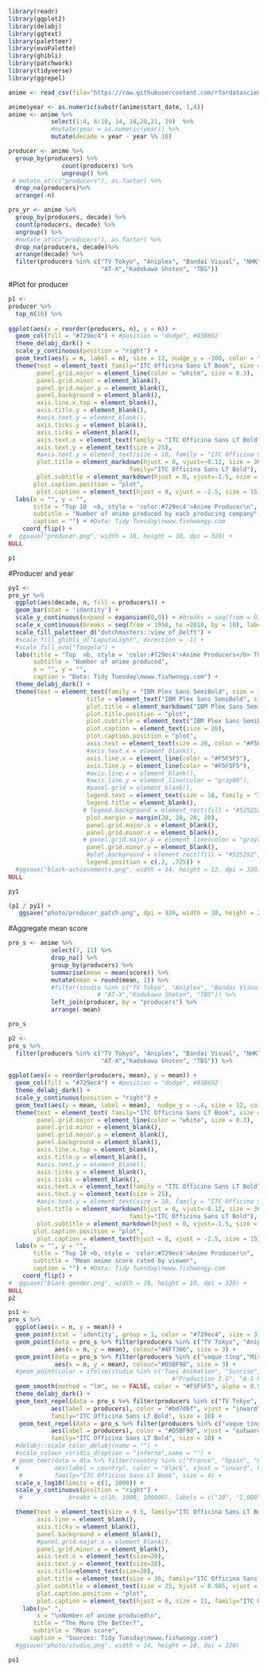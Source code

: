 ```r
library(readr)
library(ggplot2)
library(delabj)
library(ggtext)
library(paletteer)
library(evoPalette)
library(ghibli)
library(patchwork)
library(tidyverse)
library(ggrepel)
```


```r
anime <- read_csv(file="https://raw.githubusercontent.com/rfordatascience/tidytuesday/master/data/2019/2019-04-23/tidy_anime.csv")
```

```r
anime$year <- as.numeric(substr(anime$start_date, 1,4))
anime <- anime %>% 
            select(1:4, 6:10, 14, 18,20,21, 29)  %>%
            #mutate(year = as.numeric(year)) %>%
            mutate(decade = year - year %% 10)
```

```r
producer <- anime %>%
  group_by(producers) %>% 
               count(producers) %>%
               ungroup() %>%
 # mutate_at(c("producers"), as.factor) %>%
  drop_na(producers)%>%
  arrange(-n) 
```

```r
pro_yr <- anime %>%
  group_by(producers, decade) %>% 
  count(producers, decade) %>%
  ungroup() %>%
  #mutate_at(c("producers"), as.factor) %>%
  drop_na(producers, decade)%>%
  arrange(decade) %>%
  filter(producers %in% c("TV Tokyo", "Aniplex", "Bandai Visual", "NHK", "Fuji TV", "Sotsu", "Dentsu", "Square Enix",
                          "AT-X","Kadokawa Shoten", "TBS"))
```

#Plot for producer
```r
p1 <-
producer %>%
  top_n(10) %>%
  
ggplot(aes(x = reorder(producers, n), y = n)) + 
  geom_col(fill = "#729ec4") + #position = "dodge", #83B692
  theme_delabj_dark() + 
  scale_y_continuous(position = "right") +
  geom_text(aes(y = n, label = n), size = 12, nudge_y = -100, color = "white", family="ITC Officina Sans LT Book") +
  theme(text = element_text( family="ITC Officina Sans LT Book", size = 13),
        panel.grid.major = element_line(color = "white", size = 0.3), 
        panel.grid.minor = element_blank(),
        panel.grid.major.y = element_blank(),
        panel.background = element_blank(),
        axis.line.x.top = element_blank(),
        axis.title.y = element_blank(),
        #axis.text.y = element_blank(),
        axis.ticks.y = element_blank(),
        axis.ticks = element_blank(),
        axis.text.x = element_text(family = "ITC Officina Sans LT Bold", size = 25),
        axis.text.y = element_text(size = 25),
        #axis.text.y = element_text(size = 10, family = "ITC Officina Sans LT Bold"),
        plot.title = element_markdown(hjust = 0, vjust=-0.12, size = 36, 
                                  family="ITC Officina Sans LT Bold"),
        plot.subtitle = element_markdown(hjust = 0, vjust=-1.5, size = 25),
       plot.caption.position = "plot",
        plot.caption = element_text(hjust = 0, vjust = -2.5, size = 15)) +
  labs(x = "", y = "", 
       title = "Top 10  <b, style = 'color:#729ec4'>Anime Producer\n",
       subtitle = "Number of anime produced by each producing company",
       caption = "") + #Data: Tidy Tuesday\nwww.fishwongy.com
    coord_flip() +
#  ggsave("producer.png", width = 18, height = 10, dpi = 320) +
NULL

p1
```

#Producer and year
```r
py1 <- 
pro_yr %>% 
  ggplot(aes(decade, n, fill = producers)) +
  geom_bar(stat = 'identity') +
  scale_y_continuous(expand = expansion(0,0)) + #breaks = seq(from = 0, to =10, by = 2), labels = seq(0, 10, by = 2), expand = expansion(0,0)
  scale_x_continuous(breaks = seq(from = 1950, to =2010, by = 10), labels = paste0(seq(1950, 2010, by = 10), "s")) +
  scale_fill_paletteer_d("dutchmasters::view_of_Delft") +
  #scale_fill_ghibli_d("LaputaLight", direction = -1) +
  #scale_fill_evo("Tangela") +
  labs(title = "Top  <b, style = 'color:#729ec4'>Anime Producers</b> Throughout the Decades\n", 
       subtitle = "Number of anime produced",
       x = "", y = "",
       caption = "Data: Tidy Tuesday\nwww.fishwongy.com") +
  theme_delabj_dark() +
  theme(text = element_text(family = "IBM Plex Sans SemiBold", size = 13),
                      title = element_text("IBM Plex Sans SemiBold", size = 24),
                      plot.title = element_markdown("IBM Plex Sans SemiBold", size = 36),
                      plot.title.position = "plot",
                      plot.subtitle = element_text("IBM Plex Sans SemiBold", size = 25),
                      plot.caption = element_text(size = 20),
                      plot.caption.position = "plot",
                      axis.text = element_text(size = 20, color = "#F5F5F5"),
                      #axis.text.x = element_blank(),
                      axis.line.x = element_line(color = "#F5F5F5"),
                      axis.line.y = element_line(color = "#F5F5F5"),
                      #axis.line.x = element_blank(),
                      #axis.line.y = element_line(color = "gray80"),
                      #panel.grid = element_blank(),
                      legend.text = element_text(size = 18, family = "IBM Plex Sans Medium"),
                      legend.title = element_blank(),
                     # legend.background = element_rect(fill = "#525252", color = "#525252"),
                      plot.margin = margin(20, 20, 20, 20),
                      panel.grid.major.x = element_blank(),
                      panel.grid.minor.x = element_blank(),
                     # panel.grid.major.y = element_line(color = "gray70"),
                      panel.grid.minor.y = element_blank(),
                      #plot.background = element_rect(fill = "#525252", color = "#525252"),
                      legend.position = c(.2, .725)) +
  #ggsave("black-achievements.png", width = 24, height = 12, dpi = 320) +
NULL

py1
```

```r
(p1 / py1) +
   ggsave("photo/producer_patch.png", dpi = 320, width = 18, height = 23)
```

#Aggregate mean score 
```r
pro_s <- anime %>% 
            select(7, 11) %>%
            drop_na() %>%
            group_by(producers) %>%
            summarise(mean = mean(score)) %>%
            mutate(mean = round(mean, 2)) %>%
            #filter(studio %in% c("TV Tokyo", "Aniplex", "Bandai Visual", "NHK", "Fuji TV", "Sotsu", "Dentsu", "Square Enix",
                         # "AT-X","Kadokawa Shoten", "TBS")) %>%
            left_join(producer, by = "producers") %>%
            arrange(-mean)

pro_s
```

```r
p2 <-
pro_s %>%
  filter(producers %in% c("TV Tokyo", "Aniplex", "Bandai Visual", "NHK", "Fuji TV", "Sotsu", "Dentsu", "Square Enix",
                          "AT-X","Kadokawa Shoten", "TBS")) %>%
  
ggplot(aes(x = reorder(producers, mean), y = mean)) + 
  geom_col(fill = "#729ec4") + #position = "dodge", #83B692
  theme_delabj_dark() + 
  scale_y_continuous(position = "right") +
  geom_text(aes(y = mean, label = mean),  nudge_y = -.4, size = 12, color = "white", family="ITC Officina Sans LT Book") +
  theme(text = element_text( family="ITC Officina Sans LT Book", size = 13),
        panel.grid.major = element_line(color = "white", size = 0.3), 
        panel.grid.minor = element_blank(),
        panel.grid.major.y = element_blank(),
        panel.background = element_blank(),
        axis.line.x.top = element_blank(),
        axis.title.y = element_blank(),
        #axis.text.y = element_blank(),
        axis.ticks.y = element_blank(),
        axis.ticks = element_blank(),
        axis.text.x = element_text(family = "ITC Officina Sans LT Bold", size = 25),
        axis.text.y = element_text(size = 25),
        #axis.text.y = element_text(size = 10, family = "ITC Officina Sans LT Bold"),
        plot.title = element_markdown(hjust = 0, vjust=-0.12, size = 36, 
                                  family="ITC Officina Sans LT Bold"),
        plot.subtitle = element_markdown(hjust = 0, vjust=-1.5, size = 25),
       plot.caption.position = "plot",
        plot.caption = element_text(hjust = 0, vjust = -2.5, size = 15)) +
  labs(x = "", y = "", 
       title = "Top 10 <b, style = 'color:#729ec4'>Anime Producer\n",
       subtitle = "Mean anime score rated by viewer",
       caption = "") + #Data: Tidy Tuesday\nwww.fishwongy.com
    coord_flip() +
#  ggsave("black-gender.png", width = 18, height = 10, dpi = 320) +
NULL
p2
```

```r
ps1 <- 
pro_s %>%
  ggplot(aes(x = n, y = mean)) + 
  geom_point(stat = 'identity', group = 1, color = "#729ec4", size = 3) +
  geom_point(data = pro_s %>% filter(producers %in% c("TV Tokyo", "Aniplex", "Bandai Visual", "NHK", "Square Enix", "Dentsu")), 
             aes(x = n, y = mean), colour="#AF7366", size = 3) +
  geom_point(data = pro_s %>% filter(producers %in% c("voque ting","Miracle Robo")), 
             aes(x = n, y = mean), colour="#D5BF98", size = 3) +
  #geom_point(color = ifelse(studio %in% c("Toei Animation", "Sunrise", "J.C.Staff" , "Madhouse", "Studio Deen", 
                                              #"Production I.G", "A-1 Pictures", "Studio Pierrot","Xebec", "TBS"), '#721121', '#729ec4')) +
  geom_smooth(method = "lm", se = FALSE, color = "#F5F5F5", alpha = 0.5, size = 0.7) +
  theme_delabj_dark() +
  geom_text_repel(data = pro_s %>% filter(producers %in% c("TV Tokyo", "Aniplex", "Bandai Visual", "NHK", "Square Enix", "Dentsu")),
            aes(label = producers), color = "#bd7d6f", vjust = "inward", hjust = "inward",  #nudge_y = 0.2, nudge_x = 0, 
            family="ITC Officina Sans LT Bold", size = 10) +
   geom_text_repel(data = pro_s %>% filter(producers %in% c("voque ting","Miracle Robo")),
            aes(label = producers), color = "#D5BF98", vjust = "outward", hjust = "inward",  #nudge_y = 0.2, nudge_x = 0, 
            family="ITC Officina Sans LT Bold", size = 10) +
  #delabj::scale_color_delabj(name = "") +
  #scale_colour_viridis_d(option = "inferno",name = "") +
 # geom_text(data = dta %>% filter(country %in% c("France", "Spain", "China", "US", "Korea", "Australia", "Iran", "Taiwan", "Brazil", "Mexico", "Singapore", "Portugal", "Indonesia")),
  #          aes(label = country), color = "black", vjust = "inward", hjust = "inward",  #nudge_y = 0.2, nudge_x = 0, 
   #         family="ITC Officina Sans LT Book", size = 4) +
  scale_x_log10(limits = c(1, 2000)) +
  scale_y_continuous(position = "right") +
   #             breaks = c(10, 1000, 100000), labels = c("10", "1,000", "100,000")) +

  theme(text = element_text(size = 9.5, family="ITC Officina Sans LT Bold"),
        axis.line = element_blank(), 
        axis.ticks = element_blank(),
        panel.background = element_blank(),
        #panel.grid.major.x = element_blank(),
        panel.grid.minor.x = element_blank(),
        axis.text.x = element_text(size=20),
        axis.text.y = element_text(size=20),
        axis.title=element_text(size=20),
        plot.title = element_text(size = 36, family="ITC Officina Sans LT Bold"),
        plot.subtitle = element_text(size = 25, hjust = 0.985, vjust = -6),
        plot.caption.position = "plot",
        plot.caption = element_text(hjust = 0, size = 21, family="ITC Officina Sans LT Book")) +
    labs(y=" ", 
        x = "\nNumber of anime produced\n", 
       title = "The More the Better?",
       subtitle = "Mean score",
      caption = "Sources: Tidy Tuesday\nwww.fishwongy.com") 
  #ggsave("photo/studio.png", width = 14, height = 10, dpi = 320) 

ps1
```

